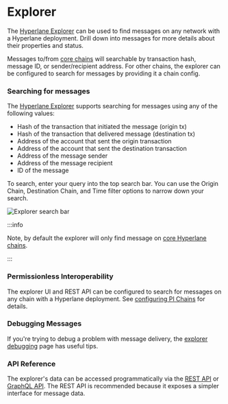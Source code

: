 # Explorer

The [Hyperlane Explorer](https://explorer.hyperlane.xyz/) can be used to find messages on any network with a Hyperlane deployment. Drill down into messages for more details about their properties and status.

Messages to/from [core chains](./reference/domains) will searchable by transaction hash, message ID, or sender/recipient address. For other chains, the explorer can be configured to search for messages by providing it a chain config.

### Searching for messages

The [Hyperlane Explorer](https://explorer.hyperlane.xyz/) supports searching for messages using any of the following values:

- Hash of the transaction that initiated the message (origin tx)
- Hash of the transaction that delivered message (destination tx)
- Address of the account that sent the origin transaction
- Address of the account that sent the destination transaction
- Address of the message sender
- Address of the message recipient
- ID of the message

To search, enter your query into the top search bar. You can use the Origin Chain, Destination Chain, and Time filter options to narrow down your search.

![Explorer search bar](../static/img/explorersearchbar.png)

:::info

Note, by default the explorer will only find message on [core Hyperlane chains](./reference/domains).

<!--Commenting out this line as the configuring-pi-chains page has no content on it yet.
To view messages send to and/or from other chains, see [configuring PI Chains](./guides/developer-tips/configuring-pi-chains.mdx).
-->

:::

### Permissionless Interoperability

The explorer UI and REST API can be configured to search for messages on any chain with a Hyperlane deployment. See [configuring PI Chains](./guides/developer-tips/configuring-pi-chains.mdx) for details.

### Debugging Messages

If you're trying to debug a problem with message delivery, the [explorer debugging](./guides/developer-tips/explorer-debugging.mdx) page has useful tips.

### API Reference

The explorer's data can be accessed programmatically via the [REST API](./guides/developer-tips/rest-api.mdx) or [GraphQL API](./guides/developer-tips/rest-api.mdx). The REST API is recommended because it exposes a simpler interface for message data.